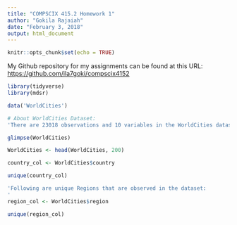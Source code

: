 ```yaml
---
title: "COMPSCIX 415.2 Homework 1"
author: "Gokila Rajaiah"
date: "February 3, 2018"
output: html_document
---
```


```r
knitr::opts_chunk$set(echo = TRUE)
```
My Github repository for my assignments can be found at this URL: [https://github.com/ila7goki/compscix4152](https://github.com/ila7goki/compscix4152)

```r
library(tidyverse)
library(mdsr)
```

```r
data('WorldCities')

# About WorldCities Dataset:
'There are 23018 observations and 10 variables in the WorldCities dataset. Following are the 10 variables: code, name, atitude, longitude, country, countryRegion, population, regionCode, region and date.'

```
```r

glimpse(WorldCities)

WorldCities <- head(WorldCities, 200)

country_col <- WorldCities$country

unique(country_col)
```

```r
'Following are unique Regions that are observed in the dataset:
'
region_col <- WorldCities$region

unique(region_col)

```